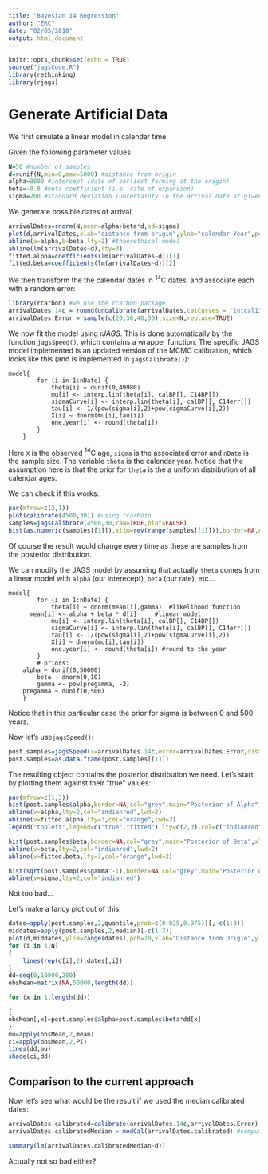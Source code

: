 ```yaml
---
title: "Bayesian 14 Regression"
author: "ERC"
date: "02/05/2018"
output: html_document
---
```


```r
knitr::opts_chunk$set(echo = TRUE)
source("jagsCode.R")
library(rethinking)
library(rjags)
```


# Generate Artificial Data

We first simulate a linear model in calendar time. 

Given the following parameter values
```r
N=50 #number of samples
d=runif(N,min=0,max=5000) #distance from origin
alpha=8000 #intercept (date of earliest farming at the origin)
beta=-0.8 #beta coefficient (i.e. rate of expansion)
sigma=200 #standard deviation (uncertainty in the arrival date at given distance)
```

We generate possible dates of arrival:
```r
arrivalDates=rnorm(N,mean=alpha+beta*d,sd=sigma)
plot(d,arrivalDates,xlab="distance from origin",ylab="calendar Year",pch=20)
abline(a=alpha,b=beta,lty=2) #theorethical model
abline(lm(arrivalDates~d),lty=3)
fitted.alpha=coefficients(lm(arrivalDates~d))[1]
fitted.beta=coefficients(lm(arrivalDates~d))[2]
```



We then transform the the calendar dates in $^14$C dates, and associate each with a random error:

```r
library(rcarbon) #we use the rcarbon package
arrivalDates.14c = round(uncalibrate(arrivalDates,calCurves = "intcal13")$ccCRA)
arrivalDates.Error = sample(c(20,30,40,50),size=N,replace=TRUE)
```


We now fit the model using *rJAGS*. This is done automatically by the function `jagsSpeed()`, which contains a wrapper function. The specific JAGS model implemented is an updated version of the MCMC calibration, which looks like this (and is implemented in `jagsCalibrate()`):

```
model{
		for (i in 1:nDate) {
			theta[i] ~ dunif(0,49980)
			mu[i] <- interp.lin(theta[i], calBP[], C14BP[])
			sigmaCurve[i] <- interp.lin(theta[i], calBP[], C14err[])
			tau[i] <- 1/(pow(sigma[i],2)+pow(sigmaCurve[i],2))
			X[i] ~ dnorm(mu[i],tau[i])
			one.year[i] <- round(theta[i])
		}
	}
```

Here `X` is the observed $^14$C age, `sigma` is the associated error and `nDate` is the sample size. The variable `theta` is the calendar year. Notice that the assumption here is that the prior for `theta` is the a uniform distribution of all calendar ages.

We can check if this works:

```r
par(mfrow=c(2,1))
plot(calibrate(4500,30)) #using rcarboin
samples=jagsCalibrate(4500,30,raw=TRUE,plot=FALSE)
hist(as.numeric(samples[[1]]),xlim=rev(range(samples[[1]])),border=NA,col="grey",breaks=200,main="")
```

Of course the result would change every time as these are samples from the posterior distribution.

We can modify the JAGS model by assuming that actually `theta` comes from a linear model with `alpha` (our interecept), `beta` (our rate), etc...

```
model{
		for (i in 1:nDate) {
			theta[i] ~ dnorm(mean[i],gamma)	 #likelihood function
      mean[i] <- alpha + beta * d[i]	 #linear model		
			mu[i] <- interp.lin(theta[i], calBP[], C14BP[])
			sigmaCurve[i] <- interp.lin(theta[i], calBP[], C14err[])
			tau[i] <- 1/(pow(sigma[i],2)+pow(sigmaCurve[i],2))
			X[i] ~ dnorm(mu[i],tau[i])
			one.year[i] <- round(theta[i]) #round to the year
		}
		# priors:
    alpha ~ dunif(0,50000)
		beta ~ dnorm(0,10)
		gamma <- pow(pregamma, -2)
    pregamma ~ dunif(0,500)
	}
```

Notice that in this particular case the prior for sigma is between 0 and 500 years.

Now let's use`jagsSpeed()`:

```r
post.samples=jagsSpeed(x=arrivalDates.14c,error=arrivalDates.Error,distance=d)
post.samples=as.data.frame(post.samples[[1]])
```

The resulting object contains the posterior distribution we need. Let's start by plotting them against their "true" values:

```r
par(mfrow=c(1,3))
hist(post.samples$alpha,border=NA,col="grey",main="Posterior of Alpha",xlab="alpha")
abline(v=alpha,lty=2,col="indianred",lwd=2)
abline(v=fitted.alpha,lty=3,col="orange",lwd=2)
legend("topleft",legend=c("true","fitted"),lty=c(2,3),col=c("indianred","orange"))

hist(post.samples$beta,border=NA,col="grey",main="Posterior of Beta",xlab="beta")
abline(v=beta,lty=2,col="indianred",lwd=2)
abline(v=fitted.beta,lty=3,col="orange",lwd=2)

hist(sqrt(post.samples$gamma^-1),border=NA,col="grey",main="Posterior of Sigma",xlab="sigma")
abline(v=sigma,lty=2,col="indianred")
```

Not too bad...

Let's make a fancy plot out of this:

```r
dates=apply(post.samples,2,quantile,prob=c(0.025,0.975))[,-c(1:3)]
middates=apply(post.samples,2,median)[-c(1:3)]
plot(d,middates,ylim=range(dates),pch=20,xlab="Distance from Origin",ylab="Calibrated Dates")
for (i in 1:N)
{
	lines(rep(d[i],2),dates[,i])
}
dd=seq(0,10000,200)
obsMean=matrix(NA,50000,length(dd))

for (x in 1:length(dd))

{
obsMean[,x]=post.samples$alpha+post.samples$beta*dd[x]
}
mu=apply(obsMean,2,mean)
ci=apply(obsMean,2,PI)
lines(dd,mu)
shade(ci,dd)
```


## Comparison to the current approach

Now let's see what would be the result if we used the median calibrated dates:

```r
arrivalDates.calibrated=calibrate(arrivalDates.14c,arrivalDates.Error) #calibrate
arrivalDates.calibratedMedian = medCal(arrivalDates.calibrated) #compute median dates
```

```r
summary(lm(arrivalDates.calibratedMedian~d))
```

Actually not so bad either?


